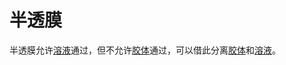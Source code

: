 
# 半透膜

半透膜允许[溶液](/definitions/solution)通过，但不允许[胶体](/definitions/colloid)通过，可以借此分离[胶体](/definitions/colloid)和[溶液](/definitions/solution)。

